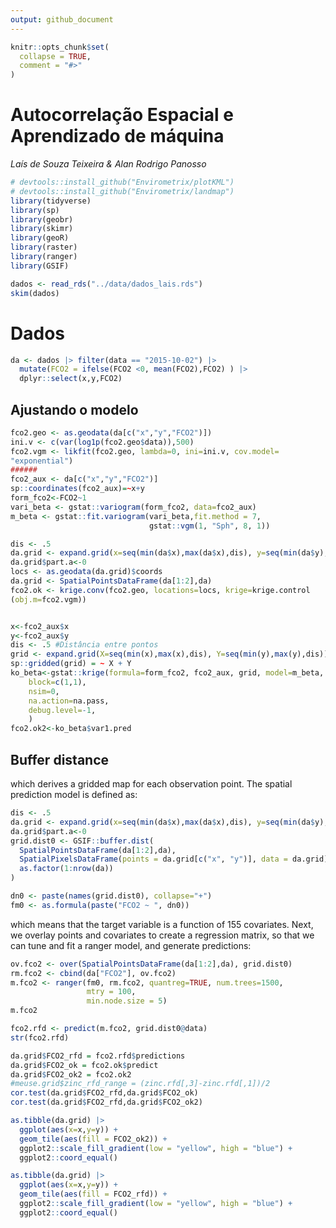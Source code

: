 ```yaml
---
output: github_document
---
```


<!-- README.md is generated from README.Rmd. Please edit that file -->

```r
knitr::opts_chunk$set(
  collapse = TRUE,
  comment = "#>"
)
```

# Autocorrelação Espacial e Aprendizado de máquina

*Laís de Souza Teixeira & Alan Rodrigo Panosso* 


```r
# devtools::install_github("Envirometrix/plotKML")
# devtools::install_github("Envirometrix/landmap")
library(tidyverse)
library(sp)
library(geobr)
library(skimr)
library(geoR)
library(raster)
library(ranger)
library(GSIF)
```

```r
dados <- read_rds("../data/dados_lais.rds")
skim(dados)
```

# Dados

```r
da <- dados |> filter(data == "2015-10-02") |> 
  mutate(FCO2 = ifelse(FCO2 <0, mean(FCO2),FCO2) ) |> 
  dplyr::select(x,y,FCO2)
```

## Ajustando o modelo


```r
fco2.geo <- as.geodata(da[c("x","y","FCO2")])
ini.v <- c(var(log1p(fco2.geo$data)),500)
fco2.vgm <- likfit(fco2.geo, lambda=0, ini=ini.v, cov.model=
"exponential")
######
fco2_aux <- da[c("x","y","FCO2")]
sp::coordinates(fco2_aux)=~x+y  
form_fco2<-FCO2~1
vari_beta <- gstat::variogram(form_fco2, data=fco2_aux)
m_beta <- gstat::fit.variogram(vari_beta,fit.method = 7,
                               gstat::vgm(1, "Sph", 8, 1))
```


```r
dis <- .5
da.grid <- expand.grid(x=seq(min(da$x),max(da$x),dis), y=seq(min(da$y),max(da$y),dis))
da.grid$part.a<-0
locs <- as.geodata(da.grid)$coords
da.grid <- SpatialPointsDataFrame(da[1:2],da)
fco2.ok <- krige.conv(fco2.geo, locations=locs, krige=krige.control
(obj.m=fco2.vgm))


x<-fco2_aux$x
y<-fco2_aux$y
dis <- .5 #Distância entre pontos
grid <- expand.grid(X=seq(min(x),max(x),dis), Y=seq(min(y),max(y),dis))
sp::gridded(grid) = ~ X + Y
ko_beta<-gstat::krige(formula=form_fco2, fco2_aux, grid, model=m_beta, 
    block=c(1,1),
    nsim=0,
    na.action=na.pass,
    debug.level=-1,  
    )
fco2.ok2<-ko_beta$var1.pred


```



## Buffer distance
which derives a gridded map for each observation point. The spatial prediction model is defined as:

```r
dis <- .5
da.grid <- expand.grid(x=seq(min(da$x),max(da$x),dis), y=seq(min(da$y),max(da$y),dis))
da.grid$part.a<-0
grid.dist0 <- GSIF::buffer.dist(
  SpatialPointsDataFrame(da[1:2],da),  
  SpatialPixelsDataFrame(points = da.grid[c("x", "y")], data = da.grid)[1],
  as.factor(1:nrow(da))
)
```


```r
dn0 <- paste(names(grid.dist0), collapse="+")
fm0 <- as.formula(paste("FCO2 ~ ", dn0))
```


which means that the target variable is a function of 155 covariates. Next, we overlay points and covariates to create a regression matrix, so that we can tune and fit a ranger model, and generate predictions:

```r
ov.fco2 <- over(SpatialPointsDataFrame(da[1:2],da), grid.dist0)
rm.fco2 <- cbind(da["FCO2"], ov.fco2)
m.fco2 <- ranger(fm0, rm.fco2, quantreg=TRUE, num.trees=1500, 
                 mtry = 100,
                 min.node.size = 5)
m.fco2
```


```r
fco2.rfd <- predict(m.fco2, grid.dist0@data)
str(fco2.rfd)
```


```r
da.grid$FCO2_rfd = fco2.rfd$predictions
da.grid$FCO2_ok = fco2.ok$predict
da.grid$FCO2_ok2 = fco2.ok2
#meuse.grid$zinc_rfd_range = (zinc.rfd[,3]-zinc.rfd[,1])/2
cor.test(da.grid$FCO2_rfd,da.grid$FCO2_ok) 
cor.test(da.grid$FCO2_rfd,da.grid$FCO2_ok2) 
```

```r
as.tibble(da.grid) |> 
  ggplot(aes(x=x,y=y)) +
  geom_tile(aes(fill = FCO2_ok2)) +
  ggplot2::scale_fill_gradient(low = "yellow", high = "blue") +
  ggplot2::coord_equal()
```


```r
as.tibble(da.grid) |> 
  ggplot(aes(x=x,y=y)) +
  geom_tile(aes(fill = FCO2_rfd)) +
  ggplot2::scale_fill_gradient(low = "yellow", high = "blue") +
  ggplot2::coord_equal()
```

